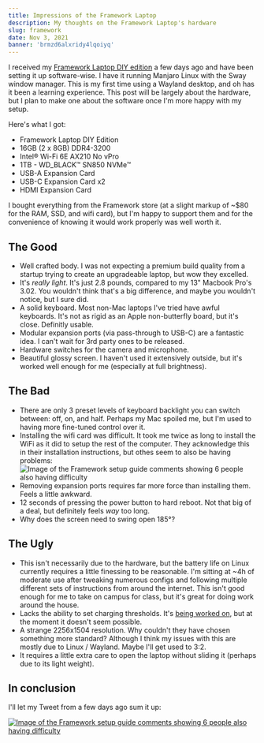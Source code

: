 ```yaml
---
title: Impressions of the Framework Laptop
description: My thoughts on the Framework Laptop's hardware
slug: framework
date: Nov 3, 2021
banner: 'brmzd6alxridy4lqoiyq'
---
```


I received my [Framework Laptop DIY edition](https://frame.work) a few days ago and have been setting it up software-wise. I have it running Manjaro Linux with the Sway window manager. This is my first time using a Wayland desktop, and oh has it been a learning experience. This post will be largely about the hardware, but I plan to make one about the software once I'm more happy with my setup.

Here's what I got:

- Framework Laptop DIY Edition
- 16GB (2 x 8GB) DDR4-3200
- Intel® Wi-Fi 6E AX210 No vPro
- 1TB - WD_BLACK™ SN850 NVMe™
- USB-A Expansion Card
- USB-C Expansion Card x2
- HDMI Expansion Card

I bought everything from the Framework store (at a slight markup of ~$80 for the RAM, SSD, and wifi card), but I'm happy to support them and for the convenience of knowing it would work properly was well worth it.

## The Good

- Well crafted body. I was not expecting a premium build quality from a startup trying to create an upgradeable laptop, but wow they excelled.
- It's _really light_. It's just 2.8 pounds, compared to my 13" Macbook Pro's 3.02. You wouldn't think that's a big difference, and maybe you wouldn't notice, but I sure did.
- A solid keyboard. Most non-Mac laptops I've tried have awful keyboards. It's not as rigid as an Apple non-butterfly board, but it's close. Definitly usable.
- Modular expansion ports (via pass-through to USB-C) are a fantastic idea. I can't wait for 3rd party ones to be released.
- Hardware switches for the camera and microphone.
- Beautiful glossy screen. I haven't used it extensively outside, but it's worked well enough for me (especially at full brightness).

## The Bad

- There are only 3 preset levels of keyboard backlight you can switch between: off, on, and half. Perhaps my Mac spoiled me, but I'm used to having more fine-tuned control over it.
- Installing the wifi card was difficult. It took me twice as long to install the WiFi as it did to setup the rest of the computer. They acknowledge this in their installation instructions, but othes seem to also be having problems:
  ![Image of the Framework setup guide comments showing 6 people also having difficulty](/blog/framework/comments.png)
- Removing expansion ports requires far more force than installing them. Feels a little awkward.
- 12 seconds of pressing the power button to hard reboot. Not that big of a deal, but definitely feels _way_ too long.
- Why does the screen need to swing open 185°?

## The Ugly

- This isn't necessarily due to the hardware, but the battery life on Linux currently requires a little finessing to be reasonable. I'm sitting at ~4h of moderate use after tweaking numerous configs and following multiple different sets of instructions from around the internet. This isn't good enough for me to take on campus for class, but it's great for doing work around the house.
- Lacks the ability to set charging thresholds. It's [being worked on](https://community.frame.work/t/battery-charge-optioms/755/3), but at the moment it doesn't seem possible.
- A strange 2256x1504 resolution. Why couldn't they have chosen something more standard? Although I think my issues with this are mostly due to Linux / Wayland. Maybe I'll get used to 3:2.
- It requires a little extra care to open the laptop without sliding it (perhaps due to its light weight).

## In conclusion

I'll let my Tweet from a few days ago sum it up:

[![Image of the Framework setup guide comments showing 6 people also having difficulty](/blog/framework/twitter.png)](https://twitter.com/max_leiter/status/1455642990274248706)
